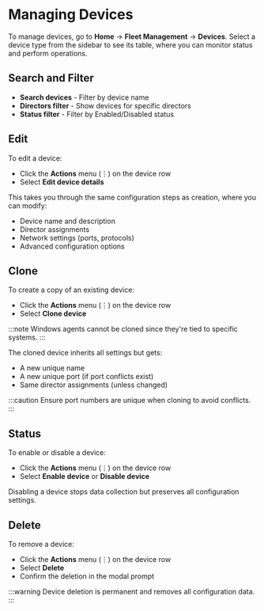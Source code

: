 # Managing Devices

To manage devices, go to **Home** → **Fleet Management** → **Devices**. Select a device type from the sidebar to see its table, where you can monitor status and perform operations.

## Search and Filter

- **Search devices** - Filter by device name
- **Directors filter** - Show devices for specific directors  
- **Status filter** - Filter by Enabled/Disabled status

## Edit

To edit a device:

- Click the **Actions** menu (&#x22EE;) on the device row
- Select **Edit device details**

This takes you through the same configuration steps as creation, where you can modify:

- Device name and description
- Director assignments  
- Network settings (ports, protocols)
- Advanced configuration options

## Clone

To create a copy of an existing device:

- Click the **Actions** menu (&#x22EE;) on the device row
- Select **Clone device**

:::note
Windows agents cannot be cloned since they're tied to specific systems.
:::

The cloned device inherits all settings but gets:

- A new unique name
- A new unique port (if port conflicts exist)
- Same director assignments (unless changed)

:::caution
Ensure port numbers are unique when cloning to avoid conflicts.
:::

## Status

To enable or disable a device:

- Click the **Actions** menu (&#x22EE;) on the device row
- Select **Enable device** or **Disable device**

Disabling a device stops data collection but preserves all configuration settings.

## Delete

To remove a device:

- Click the **Actions** menu (&#x22EE;) on the device row  
- Select **Delete**
- Confirm the deletion in the modal prompt

:::warning
Device deletion is permanent and removes all configuration data.
:::